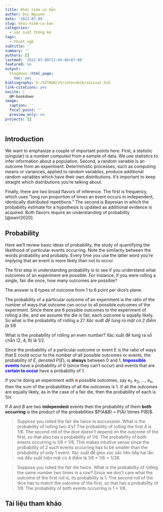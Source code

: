 ```yaml
---
title: Khái niệm cơ bản
author: Duc Nguyen
date: '2022-07-09'
slug: khai-niem-co-ban
categories:
  - xác suất thống kê
tags:
  - thuật ngữ
subtitle: ''
summary: ''
authors: []
lastmod: '2022-07-09T22:04:46+07:00'
featured: no
output:
  blogdown::html_page:
    toc: yes
bibliography: D:/GITHUB/v5/zoterobib/xacsuat.bib
link-citations: yes
nocite: |
  @R-bookdown
image:
  caption: ''
  focal_point: ''
  preview_only: no
projects: []
---
```


## Introduction

We want to emphasize a couple of important points here. First, a statistic (singular) is a number computed from a sample of data. We use statistics to infer information about a population. Second, a random variable is an outcome from an experiment. Deterministic processes, such as computing means or variances, applied to random variables, produce additional random variables which have their own distributions. It's important to keep straight which distributions you're talking about.

Finally, there are two broad flavors of inference. The first is frequency, which uses "long run proportion of times an event occurs in independent, identically distributed repetitions." The second is Bayesian in which the probability estimate for a hypothesis is updated as additional evidence is acquired. Both flavors require an understanding of probability [@swirl2020].

## Probability

Here we'll review basic ideas of probability, the study of quantifying the likelihood of particular events occurring. Note the similarity between the words probability and probably. Every time you use the latter word you're implying that an event is more likely than not to occur.

The first step in understanding probability is to see if you understand what  outcomes of an experiment are possible. For instance, if you were rolling a single, fair die once, how many outcomes are possible?
 
The answer is 6 types of outcome from 1 to 6 point per dice's plane.
 
The probability of a particular outcome of an experiment is the ratio of the number of ways that outcome can occur to all possible outcomes of the experiment. Since there are 6 possible outcomes to the experiment of rolling a die, and we assume the die is fair, each outcome is equally likely. So what is the probability of rolling a 2? *Xác suất để tung ra mặt có 2 điểm là $1/6$*

What is the probability of rolling an even number? Xác xuất để tung ra số chẵn (2, 4, 6) là $1/2$. 

Since the probability of a particular outcome or event E is the ratio of ways that E could occur to the number of all possible outcomes or events, the probability of $E$, denoted $P(E)$, is **always** between 0 and 1. <span style="color:blue">**Impossible events**</span> have a probability of 0 (since they can't occur) and events that are <span style="color:blue">**certain to occur**</span>  have a probability of 1.

If you're doing an experiment with <span style="color:red">***n***</span> possible outcomes, say e~1~, e~2~, ..., e~n~, then the sum of the probabilities of all the outcomes is 1. If all the outcomes are equally likely, as in the case of a fair die, then the probability of each is $1/n$.

If $A$ and $B$ are two **independent** events then the probability of them **both occurring** is the product of the probabilities $P(A&B) = P(A) \times P(B)$.

> Suppose you rolled the fair die twice in succession. What is the probability of rolling two 4's? The probability of rolling the first 4 is $1/6$. The second roll of the dice doesn't depend on the outcome of the first, so that also has a probability of $1/6$. The probability of both events occurring is $1/6 \times 1/6$. This makes intuitive sense since the probability of 2 such events occurring has to be smaller than the probability of only 1 event. Xác suất để gieo xúc sắc liên tiếp hai lần mà đều xuất hiện mặt có 4 điểm là $1/6 \times 1/6 = 1/36$.

> Suppose you rolled the fair die twice. What is the probability of rolling the same number two times in a row? Since we don't care what the outcome of the first roll is, its probability is $1$. The second roll of the dice has to match the outcome of the first, so that has a probability of $1/6$. The probability of both events occurring is $1 \times 1/6$.

## Tài liệu tham khảo

